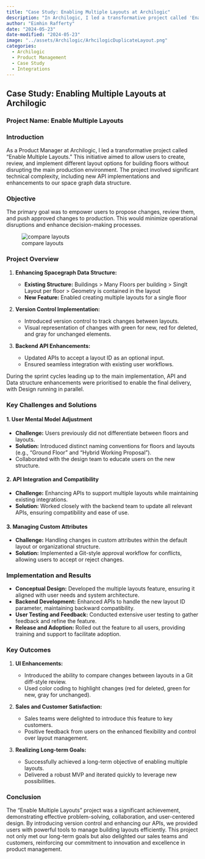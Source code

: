 ```yaml
---
title: "Case Study: Enabling Multiple Layouts at Archilogic"
description: "In Archilogic, I led a transformative project called 'Enable Multiple Layouts.' This initiative aimed to allow users to create, review, and implement different layout options for building floors without disrupting the main production environment. The project involved significant technical complexity, including new API implementations and enhancements to our space graph data structure."
author: "Eimhin Rafferty"
date: "2024-05-23"
date-modified: "2024-05-23"
image: "../assets/Archilogic/ArhcilogicDuplicateLayout.png"
categories:
  - Archilogic
  - Product Management
  - Case Study
  - Integrations
---
```

## Case Study: Enabling Multiple Layouts at Archilogic

### Project Name: Enable Multiple Layouts

### Introduction

As a Product Manager at Archilogic, I led a transformative project called "Enable Multiple Layouts." This initiative aimed to allow users to create, review, and implement different layout options for building floors without disrupting the main production environment. The project involved significant technical complexity, including new API implementations and enhancements to our space graph data structure.

### Objective

The primary goal was to empower users to propose changes, review them, and push approved changes to production. This would minimize operational disruptions and enhance decision-making processes.

![compare layouts](../assets/Archilogic/ArchilogicMultipleLayoutComapre.png)

### Project Overview

1. **Enhancing Spacegraph Data Structure:**

   - **Existing Structure:** Buildings > Many Floors per building > Singlt Layout per floor > Geometry is contained in the layout
   - **New Feature:** Enabled creating multiple layouts for a single floor

2. **Version Control Implementation:**

   - Introduced version control to track changes between layouts.
   - Visual representation of changes with green for new, red for deleted, and gray for unchanged elements.

3. **Backend API Enhancements:**

   - Updated APIs to accept a layout ID as an optional input.
   - Ensured seamless integration with existing user workflows.

During the sprint cycles leading up to the main implementation, API and Data structure enhancements were prioritised to enable the final delivery, with Design running in parallel. 

### Key Challenges and Solutions

#### 1. User Mental Model Adjustment

- **Challenge:** Users previously did not differentiate between floors and layouts.
- **Solution:** Introduced distinct naming conventions for floors and layouts (e.g., "Ground Floor" and "Hybrid Working Proposal").
- Collaborated with the design team to educate users on the new structure.

#### 2. API Integration and Compatibility

- **Challenge:** Enhancing APIs to support multiple layouts while maintaining existing integrations.
- **Solution:** Worked closely with the backend team to update all relevant APIs, ensuring compatibility and ease of use.

#### 3. Managing Custom Attributes

- **Challenge:** Handling changes in custom attributes within the default layout or organizational structure.
- **Solution:** Implemented a Git-style approval workflow for conflicts, allowing users to accept or reject changes.

### Implementation and Results

- **Conceptual Design:** Developed the multiple layouts feature, ensuring it aligned with user needs and system architecture.
- **Backend Development:** Enhanced APIs to handle the new layout ID parameter, maintaining backward compatibility.
- **User Testing and Feedback:** Conducted extensive user testing to gather feedback and refine the feature.
- **Release and Adoption:** Rolled out the feature to all users, providing training and support to facilitate adoption.

### Key Outcomes

1. **UI Enhancements:**

   - Introduced the ability to compare changes between layouts in a Git diff-style review.
   - Used color coding to highlight changes (red for deleted, green for new, gray for unchanged).

2. **Sales and Customer Satisfaction:**

   - Sales teams were delighted to introduce this feature to key customers.
   - Positive feedback from users on the enhanced flexibility and control over layout management.

3. **Realizing Long-term Goals:**

   - Successfully achieved a long-term objective of enabling multiple layouts.
   - Delivered a robust MVP and iterated quickly to leverage new possibilities.


### Conclusion

The "Enable Multiple Layouts" project was a significant achievement, demonstrating effective problem-solving, collaboration, and user-centered design. By introducing version control and enhancing our APIs, we provided users with powerful tools to manage building layouts efficiently. This project not only met our long-term goals but also delighted our sales teams and customers, reinforcing our commitment to innovation and excellence in product management.